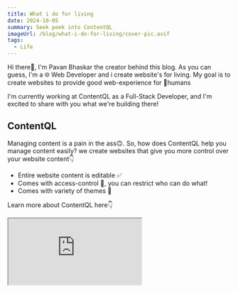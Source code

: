 ```yaml
---
title: What i do for living
date: 2024-10-05
summary: Seek peek into ContentQL
imageUrl: /blog/what-i-do-for-living/cover-pic.avif
tags:
  - Life
---
```


Hi there👋, I'm Pavan Bhaskar the creator behind this blog. As you can guess, I'm a 🌐 Web Developer and i create website's for living. My goal is to create websites to provide good web-experience for 👥humans

I'm currently working at ContentQL as a Full-Stack Developer, and I'm excited to share with you what we're building there!

<H2>ContentQL</H2>

Managing content is a pain in the ass🙃. So, how does ContentQL help you manage content easily? we create websites that give you more control over your website content👇

- Entire website content is editable ✅
- Comes with access-control 🚨, you can restrict who can do what!
- Comes with variety of themes 💫

Learn more about ContentQL here👇

<iframe
  src="https://www.youtube.com/embed/uOGmj7RWZWY?si=MniDIeBXNLRqJrb1"
  style={{ height: "30rem", borderRadius: "0.5rem", width: "100%" }}
  title="ContentQL video"
  allow="accelerometer; autoplay; clipboard-write; encrypted-media; gyroscope; picture-in-picture; web-share"
  referrerpolicy="strict-origin-when-cross-origin"
  allowfullscreen
/>

So what's next? Sign up for a free account at [ContentQL](https://contentql.io), we've a great free-tier to start. I've been working on a theme hand-crafted for your blog-website it's launching soon🎊! stay tuned

<H2>Under the hood</H2>

![Under the hood](/blog/what-i-do-for-living/under-the-hood.avif)

We're using NextJS for the frontend & PayloadCMS as our backend. These two things open doors for lot of possibilities. Now I'll share how we're leveraging PayloadCMS features!

<H2>Payload CMS</H2>

Before understanding what's PayloadCMS, let's understand what is CMS.

CMS -> Content Management System, you'll get admin interface where you can monitor or control few aspects of your website, here are few CMS examples: WordPress, ContentFul etc...

Unlike WordPress, ContentFul or Sanity, PayloadCMS integrates with your NextJS App-router so when you deploy your app your admin panel also gets hosted at /admin route

**Features**

- Comes with good Admin-panel UI
- You can use both sql & no-sql databases
- Comes with Access Control
- Automatic type generation🔥

I'll demonstrate one small example of Payload schema VS Traditional MongoDB schema👇

```typescript title="usersSchema.ts"
import { Schema } from "mongoose";

// So here we've traditional MongoDB schema
export const userSchema = new Schema(
  {
    name: { type: String, required: true, lowercase: true, trim: true },
    age: { type: Number, required: true },
  },
  {
    timestamps: true,
  }
);
```

Payload schema👇, here we generally call schema as collections

```typescript title="usersCollection.ts"
import type { CollectionConfig } from "payload";

// So here we're mapping the fields to payload schema
export const Users: CollectionConfig = {
  slug: "users",
  fields: [
    {
      name: "name",
      label: "Name",
      type: "text",
    },
    {
      name: "age",
      label: "Age",
      type: "number",
    },
  ],
};
```

so you need to add this collection to you **payload.config.ts** file, you'll have a collection on your admin panel.

Learn more about payload here👇

<iframe
  style={{ height: "30rem", borderRadius: "0.5rem", width: "100%" }}
  src="https://www.youtube.com/embed/In_lFhzmbME?si=iGcyDESvMJ5zW3CX"
  title="PayloadCMS video"
  allow="accelerometer; autoplay; clipboard-write; encrypted-media; gyroscope; picture-in-picture; web-share"
  referrerpolicy="strict-origin-when-cross-origin"
  allowfullscreen
/>

<H2>Tailwind CSS 💅</H2>

For styling different themes we're using Tailwind CSS, Theming is quite easy in tailwind & by default comes with a good design-system. Tailwind typography-plugin is dope for blog-page styling. Learn more about [Tailwind CSS](https://tailwindcss.com/)

And that's it for this blog, thanks for reading this far, stay tuned for more updates peace✌️
